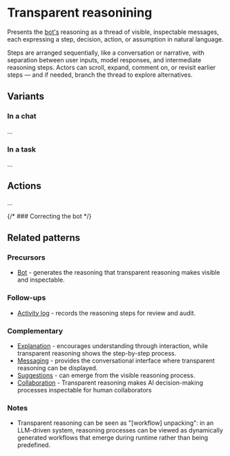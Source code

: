 
<Meta title="Patterns/Communication/Transparent reasoning*" />

# Transparent reasonining

Presents the [bot's](../?path=/docs/patterns-intelligence-bot--docs) reasoning as a thread of visible, inspectable
messages, each expressing a step, decision, action, or assumption in natural language.

Steps are arranged sequentially, like a conversation or narrative, with separation between user inputs,
model responses, and intermediate reasoning steps. Actors can scroll, expand, comment on,
or revisit earlier steps — and if needed, branch the thread to explore alternatives.

<Story of={LLMReasoningStory} />

## Variants

### In a chat

...

### In a task

...

## Actions

...

{/* ### Correcting the bot */}

## Related patterns

### Precursors

- [Bot](../?path=/docs/patterns-intelligence-bot--docs) - generates the reasoning that transparent reasoning makes visible and inspectable.

### Follow-ups

- [Activity log](../?path=/docs/patterns-content-activity-log--docs) - records the reasoning steps for review and audit.

### Complementary

- [Explanation](../?path=/docs/patterns-communication-explanation--docs) - encourages understanding through interaction, while transparent reasoning shows the step-by-step process.
- [Messaging](../?path=/docs/compositions-messaging--docs) - provides the conversational interface where transparent reasoning can be displayed.
- [Suggestions](../?path=/docs/patterns-intelligence-suggestion--docs) - can emerge from the visible reasoning process.
- [Collaboration](../?path=/docs/patterns-interaction-collaboration--docs) - Transparent reasoning makes AI decision-making processes inspectable for human collaborators

### Notes

- Transparent reasoning can be seen as "[workflow] unpacking": in an LLM-driven system, reasoning processes can be viewed as dynamically generated workflows that emerge during runtime rather than being predefined.